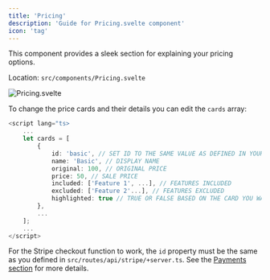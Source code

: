 ```yaml
---
title: 'Pricing'
description: 'Guide for Pricing.svelte component'
icon: 'tag'
---
```


This component provides a sleek section for explaining your pricing options.

Location: `src/components/Pricing.svelte`

![Pricing.svelte](/images/Pricing.png)

To change the price cards and their details you can edit the `cards` array:
```typescript Pricing.svelte
<script lang="ts>
    ...
    let cards = [
        {
            id: 'basic', // SET ID TO THE SAME VALUE AS DEFINED IN YOUR src/routes/api/stripe/+server.ts
            name: 'Basic', // DISPLAY NAME
            original: 100, // ORIGINAL PRICE
            price: 50, // SALE PRICE
            included: ['Feature 1', ...], // FEATURES INCLUDED 
            excluded: ['Feature 2'...], // FEATURES EXCLUDED
            highlighted: true // TRUE OR FALSE BASED ON THE CARD YOU WANT TO HIGHLIGHT AS "POPULAR" 
        },
        ...
    ];
    ...
</script>
```

<Warning>For the Stripe checkout function to work, the `id` property must be the same as you defined in `src/routes/api/stripe/+server.ts`. See the <a href="/features/payments#usage" target="_blank">Payments section</a> for more details.</Warning>